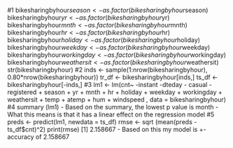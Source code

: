 #1
bikesharingbyhour$season <- as.factor(bikesharingbyhour$season)
bikesharingbyhour$yr <- as.factor(bikesharingbyhour$yr)
bikesharingbyhour$mnth <- as.factor(bikesharingbyhour$mnth)
bikesharingbyhour$hr <- as.factor(bikesharingbyhour$hr)
bikesharingbyhour$holiday <- as.factor(bikesharingbyhour$holiday)
bikesharingbyhour$weekday <- as.factor(bikesharingbyhour$weekday)
bikesharingbyhour$workingday <- as.factor(bikesharingbyhour$workingday)
bikesharingbyhour$weathersit <- as.factor(bikesharingbyhour$weathersit)
str(bikesharingbyhour)
#2
inds <- sample(1:nrow(bikesharingbyhour), 0.80*nrow(bikesharingbyhour))
tr_df <- bikesharingbyhour[inds,]
ts_df <- bikesharingbyhour[-inds,]
#3
lm1 <- lm(cnt~ -instant -dteday - casual - registered + season + yr + mnth + hr + holiday + weekday + workingday + weathersit + temp + atemp + hum + windspeed , data = bikesharingbyhour)
#4
summary (lm1)
- Based on the summary, the lowest p value is month
- What this means is that it has a linear effect on the regression model
#5
preds <- predict(lm1, newdata = ts_df)
rmse <- sqrt (mean(preds - ts_df$cnt)^2)
print(rmse)
[1] 2.158667
- Based on this my model is +- accuracy of 2.158667